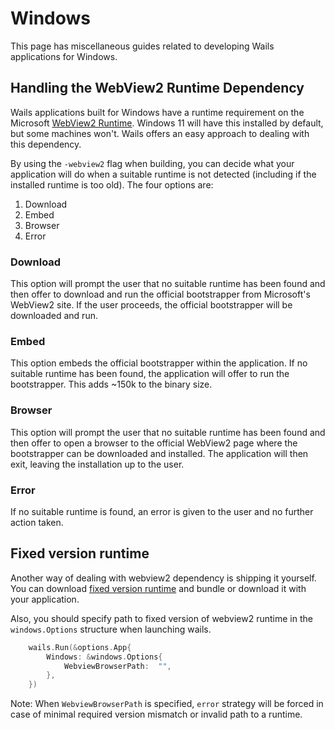 
# Windows

This page has miscellaneous guides related to developing Wails applications for Windows.

## Handling the WebView2 Runtime Dependency

Wails applications built for Windows have a runtime requirement on the Microsoft [WebView2 Runtime](https://developer.microsoft.com/en-us/microsoft-edge/webview2/). Windows 11 will have this installed by default, but some machines won't. Wails offers an easy approach to dealing with this dependency.

By using the `-webview2` flag when building, you can decide what your application will do when a suitable runtime is not detected (including if the installed runtime is too old). The four options are:

1. Download
2. Embed
3. Browser
4. Error

### Download

This option will prompt the user that no suitable runtime has been found and then offer to download and run the official bootstrapper from Microsoft's WebView2 site. If the user proceeds, the official bootstrapper will be downloaded and run.

### Embed

This option embeds the official bootstrapper within the application. If no suitable runtime has been found, the application will offer to run the bootstrapper. This adds ~150k to the binary size.

### Browser

This option will prompt the user that no suitable runtime has been found and then offer to open a browser to the official WebView2 page where the bootstrapper can be downloaded and installed. The application will then exit, leaving the installation up to the user.

### Error

If no suitable runtime is found, an error is given to the user and no further action taken.

## Fixed version runtime

Another way of dealing with webview2 dependency is shipping it yourself. You can download [fixed version runtime](https://developer.microsoft.com/ru-ru/microsoft-edge/webview2/#download-section) and bundle or download it with your application.

Also, you should specify path to fixed version of webview2 runtime in the `windows.Options` structure when launching wails.

```go
    wails.Run(&options.App{
        Windows: &windows.Options{
            WebviewBrowserPath:  "",
        },
    })
```

Note: When `WebviewBrowserPath` is specified, `error` strategy will be forced in case of minimal required version mismatch or invalid path to a runtime.